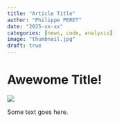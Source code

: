 ```yaml
---
title: "Article Title"
author: "Philippe PERET"
date: "2025-xx-xx"
categories: [news, code, analysis]
image: "thumbnail.jpg"
draft: true
---
```


# Awewome Title!

![](thumbnail.jpg)

Some text goes here.
